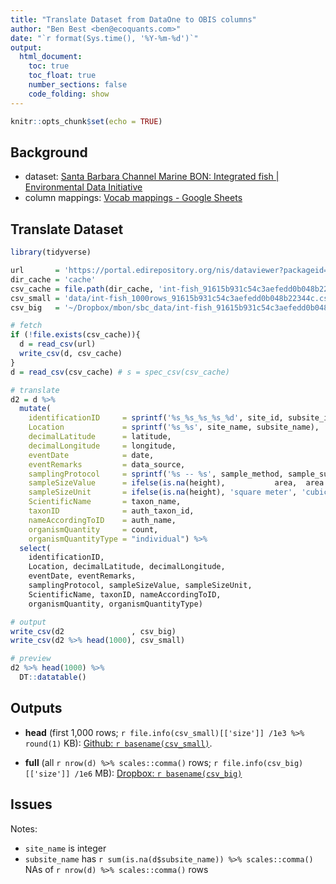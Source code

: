```yaml
---
title: "Translate Dataset from DataOne to OBIS columns"
author: "Ben Best <ben@ecoquants.com>"
date: "`r format(Sys.time(), '%Y-%m-%d')`"
output:
  html_document:
    toc: true
    toc_float: true
    number_sections: false
    code_folding: show
---
```


```r
knitr::opts_chunk$set(echo = TRUE)
```

## Background

* dataset: [Santa Barbara Channel Marine BON: Integrated fish | Environmental Data Initiative](https://portal.edirepository.org/nis/metadataviewer?packageid=edi.5.1)
* column mappings: [Vocab mappings - Google Sheets](https://docs.google.com/spreadsheets/d/1GlUWijzR-d7wM97Yv5p9VSCVdlCXSXdkot4MR0dl4M0/edit#gid=0)

## Translate Dataset

```r
library(tidyverse)

url       = 'https://portal.edirepository.org/nis/dataviewer?packageid=edi.5.1&entityid=91615b931c54c3aefedd0b048b22344c'
dir_cache = 'cache'
csv_cache = file.path(dir_cache, 'int-fish_91615b931c54c3aefedd0b048b22344c.csv')
csv_small = 'data/int-fish_1000rows_91615b931c54c3aefedd0b048b22344c.csv'
csv_big   = '~/Dropbox/mbon/sbc_data/int-fish_91615b931c54c3aefedd0b048b22344c.csv'

# fetch
if (!file.exists(csv_cache)){
  d = read_csv(url)
  write_csv(d, csv_cache)
}
d = read_csv(csv_cache) # s = spec_csv(csv_cache)

# translate
d2 = d %>% 
  mutate(
    identificationID     = sprintf('%s_%s_%s_%s_%d', site_id, subsite_id, proj_taxon_id, transect_id, replicate_id),
    Location             = sprintf('%s_%s', site_name, subsite_name),
    decimalLatitude      = latitude,
    decimalLongitude     = longitude,
    eventDate            = date,
    eventRemarks         = data_source,
    samplingProtocol     = sprintf('%s -- %s', sample_method, sample_subtype),
    sampleSizeValue      = ifelse(is.na(height),           area,  area * height),
    sampleSizeUnit       = ifelse(is.na(height), 'square meter', 'cubic meter'),
    ScientificName       = taxon_name,
    taxonID              = auth_taxon_id,
    nameAccordingToID    = auth_name,
    organismQuantity     = count,
    organismQuantityType = "individual") %>%
  select(
    identificationID, 
    Location, decimalLatitude, decimalLongitude, 
    eventDate, eventRemarks,
    samplingProtocol, sampleSizeValue, sampleSizeUnit,
    ScientificName, taxonID, nameAccordingToID,
    organismQuantity, organismQuantityType)

# output
write_csv(d2               , csv_big)
write_csv(d2 %>% head(1000), csv_small)

# preview
d2 %>% head(1000) %>%
  DT::datatable()
```


## Outputs

- **head** (first 1,000 rows; `r file.info(csv_small)[['size']] /1e3 %>% round(1)` KB): [Github: `r basename(csv_small)`](https://github.com/marinebon/sbc-datasets/blob/gh-pages/data/`r basename(csv_small)`).

- **full** (all `r nrow(d) %>% scales::comma()` rows; `r file.info(csv_big)[['size']] /1e6` MB): [Dropbox: `r basename(csv_big)`](https://www.dropbox.com/s/kk0z6ml0ytjk69x/int-fish_91615b931c54c3aefedd0b048b22344c.csv?dl=0)


## Issues

Notes:

- `site_name` is integer
- `subsite_name` has `r sum(is.na(d$subsite_name)) %>% scales::comma()` NAs of `r nrow(d) %>% scales::comma()` rows

